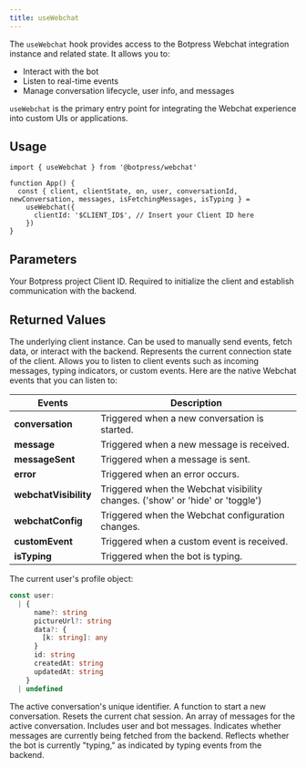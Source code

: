 ```yaml
---
title: useWebchat
---
```


The `useWebchat` hook provides access to the Botpress Webchat integration instance and related state. It allows you to:
- Interact with the bot
- Listen to real-time events
- Manage conversation lifecycle, user info, and messages

`useWebchat` is the primary entry point for integrating the Webchat experience into custom UIs or applications.

## Usage

```tsx App.tsx
import { useWebchat } from '@botpress/webchat'

function App() {
  const { client, clientState, on, user, conversationId, newConversation, messages, isFetchingMessages, isTyping } =
    useWebchat({
      clientId: '$CLIENT_ID$', // Insert your Client ID here
    })
}
```

## Parameters

<ResponseField name="clientId" type="string">
  Your Botpress project Client ID. Required to initialize the client and establish communication with the backend.
</ResponseField>

## Returned Values

<ResponseField name="client" type="WebchatClient">
  The underlying client instance. Can be used to manually send events, fetch data, or interact with the backend.
</ResponseField>
<ResponseField name="clientState" type="'connecting' | 'connected' | 'error' | 'disconnected'">
  Represents the current connection state of the client.
</ResponseField>
<ResponseField name="on" type="(event: string, callback: Function) => void">
  Allows you to listen to client events such as incoming messages, typing indicators, or custom events.
  Here are the native Webchat events that you can listen to:

| Events                | Description                                                                   |
| --------------------- | ----------------------------------------------------------------------------- |
| **conversation**      | Triggered when a new conversation is started.                                 |
| **message**           | Triggered when a new message is received.                                     |
| **messageSent**       | Triggered when a message is sent.                                             |
| **error**             | Triggered when an error occurs.                                               |
| **webchatVisibility** | Triggered when the Webchat visibility changes. ('show' or 'hide' or 'toggle') |
| **webchatConfig**     | Triggered when the Webchat configuration changes.                             |
| **customEvent**       | Triggered when a custom event is received.                                    |
| **isTyping**          | Triggered when the bot is typing.                                             |

</ResponseField>
<ResponseField name="user" type="User">
  The current user's profile object:

```ts [expandable]
const user:
  | {
      name?: string
      pictureUrl?: string
      data?: {
        [k: string]: any
      }
      id: string
      createdAt: string
      updatedAt: string
    }
  | undefined
```

</ResponseField>
<ResponseField name="conversationId" type="string">
  The active conversation's unique identifier.
</ResponseField>
<ResponseField name="newConversation" type="() => void">
  A function to start a new conversation. Resets the current chat session.
</ResponseField>
<ResponseField name="messages" type="BlockMessage[]">
  An array of messages for the active conversation. Includes user and bot messages.
</ResponseField>
<ResponseField name="isFetchingMessages" type="boolean">
  Indicates whether messages are currently being fetched from the backend.
</ResponseField>
<ResponseField name="isTyping" type="boolean">
  Reflects whether the bot is currently "typing," as indicated by typing events from the backend.
</ResponseField>
